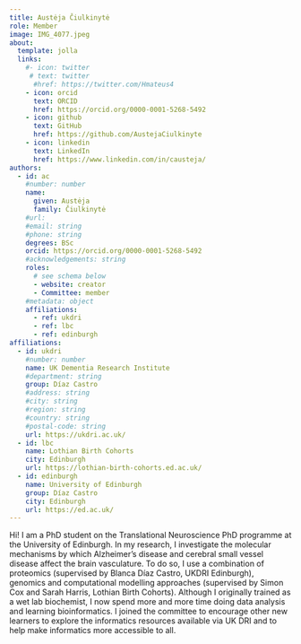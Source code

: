 ```yaml
---
title: Austėja Čiulkinytė
role: Member
image: IMG_4077.jpeg
about: 
  template: jolla
  links: 
    #- icon: twitter
     # text: twitter
      #href: https://twitter.com/Hmateus4
    - icon: orcid
      text: ORCID
      href: https://orcid.org/0000-0001-5268-5492
    - icon: github
      text: GitHub
      href: https://github.com/AustejaCiulkinyte
    - icon: linkedin
      text: LinkedIn
      href: https://www.linkedin.com/in/causteja/
authors:
  - id: ac
    #number: number
    name:
      given: Austėja
      family: Čiulkinytė
    #url: 
    #email: string
    #phone: string
    degrees: BSc
    orcid: https://orcid.org/0000-0001-5268-5492
    #acknowledgements: string
    roles: 
      # see schema below
      - website: creator
      - Committee: member
    #metadata: object
    affiliations:
      - ref: ukdri
      - ref: lbc
      - ref: edinburgh
affiliations:
  - id: ukdri
    #number: number
    name: UK Dementia Research Institute
    #department: string
    group: Díaz Castro
    #address: string
    #city: string
    #region: string
    #country: string
    #postal-code: string
    url: https://ukdri.ac.uk/ 
  - id: lbc
    name: Lothian Birth Cohorts
    city: Edinburgh
    url: https://lothian-birth-cohorts.ed.ac.uk/
  - id: edinburgh
    name: University of Edinburgh
    group: Díaz Castro
    city: Edinburgh
    url: https://ed.ac.uk/ 
---
```


Hi! I am a PhD student on the Translational Neuroscience PhD programme at the University of Edinburgh. In my research, I investigate the molecular mechanisms by which Alzheimer's disease and cerebral small vessel disease affect the brain vasculature. To do so, I use a combination of proteomics (supervised by Blanca Díaz Castro, UKDRI Edinburgh), genomics and computational modelling approaches (supervised by Simon Cox and Sarah Harris, Lothian Birth Cohorts). Although I originally trained as a wet lab biochemist, I now spend more and more time doing data analysis and learning bioinformatics. I joined the committee to encourage other new learners to explore the informatics resources available via UK DRI and to help make informatics more accessible to all.